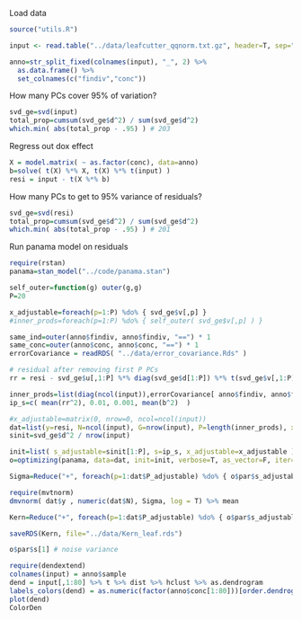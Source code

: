 Load data

```r
source("utils.R")

input <- read.table("../data/leafcutter_qqnorm.txt.gz", header=T, sep="\t", check.names = F)

anno=str_split_fixed(colnames(input), "_", 2) %>% 
  as.data.frame() %>%
  set_colnames(c("findiv","conc"))
```

How many PCs cover 95% of variation? 
```r
svd_ge=svd(input)
total_prop=cumsum(svd_ge$d^2) / sum(svd_ge$d^2)
which.min( abs(total_prop - .95) ) # 203
```

Regress out dox effect
```r
X = model.matrix( ~ as.factor(conc), data=anno)
b=solve( t(X) %*% X, t(X) %*% t(input) )
resi = input - t(X %*% b) 
```

How many PCs to get to 95% variance of residuals? 
```r
svd_ge=svd(resi)
total_prop=cumsum(svd_ge$d^2) / sum(svd_ge$d^2)
which.min( abs(total_prop - .95) ) # 201
```

Run panama model on residuals
```r
require(rstan)
panama=stan_model("../code/panama.stan")

self_outer=function(g) outer(g,g)
P=20

x_adjustable=foreach(p=1:P) %do% { svd_ge$v[,p] }
#inner_prods=foreach(p=1:P) %do% { self_outer( svd_ge$v[,p] ) }

same_ind=outer(anno$findiv, anno$findiv, "==") * 1
same_conc=outer(anno$conc, anno$conc, "==") * 1
errorCovariance = readRDS( "../data/error_covariance.Rds" ) 

# residual after removing first P PCs
rr = resi - svd_ge$u[,1:P] %*% diag(svd_ge$d[1:P]) %*% t(svd_ge$v[,1:P])

inner_prods=list(diag(ncol(input)),errorCovariance[ anno$findiv, anno$findiv ],same_ind,same_conc)
ip_s=c( mean(rr^2), 0.01, 0.001, mean(b^2)  )

#x_adjustable=matrix(0, nrow=0, ncol=ncol(input))
dat=list(y=resi, N=ncol(input), G=nrow(input), P=length(inner_prods), x=inner_prods, P_adjustable=length(x_adjustable))
sinit=svd_ge$d^2 / nrow(input)

init=list( s_adjustable=sinit[1:P], s=ip_s, x_adjustable=x_adjustable )
o=optimizing(panama, data=dat, init=init, verbose=T, as_vector=F, iter=200)

Sigma=Reduce("+", foreach(p=1:dat$P_adjustable) %do% { o$par$s_adjustable[p] * self_outer(o$par$x_adjustable[p,]) } ) + Reduce( "+", foreach(p=1:dat$P) %do% { o$par$s[p] * dat$x[[p]] } ) # don't include noise

require(mvtnorm)
dmvnorm( dat$y , numeric(dat$N), Sigma, log = T) %>% mean
```
```r
Kern=Reduce("+", foreach(p=1:dat$P_adjustable) %do% { o$par$s_adjustable[p] * self_outer(o$par$x_adjustable[p,]) } ) + Reduce( "+", foreach(p=c(2,3)) %do% { o$par$s[p] * dat$x[[p]] } ) # don't include noise or dox effect

saveRDS(Kern, file="../data/Kern_leaf.rds")

o$par$s[1] # noise variance
```

```r
require(dendextend)
colnames(input) = anno$sample
dend = input[,1:80] %>% t %>% dist %>% hclust %>% as.dendrogram
labels_colors(dend) = as.numeric(factor(anno$conc[1:80]))[order.dendrogram(dend)]
plot(dend)
ColorDen
```